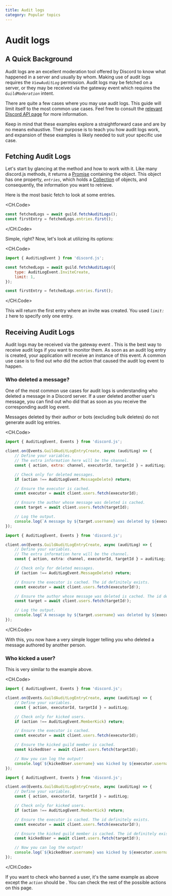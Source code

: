 ```yaml
---
title: Audit logs
category: Popular topics
---
```


# Audit logs

## A Quick Background

Audit logs are an excellent moderation tool offered by Discord to know what happened in a server and usually by whom. Making use of audit logs requires the _`ViewAuditLog`_ permission. Audit logs may be fetched on a server, or they may be received via the gateway event <DocsLink type="class" parent="Client" symbol="e-guildAuditLogEntryCreate"/> which requires the _`GuildModeration`_ intent.

There are quite a few cases where you may use audit logs. This guide will limit itself to the most common use cases. Feel free to consult the [relevant Discord API page](https://discord.com/developers/docs/resources/audit-log) for more information.

Keep in mind that these examples explore a straightforward case and are by no means exhaustive. Their purpose is to teach you how audit logs work, and expansion of these examples is likely needed to suit your specific use case.

## Fetching Audit Logs

Let's start by glancing at the <DocsLink type="class" parent="Guild" symbol="fetchAuditLogs" brackets /> method and how to work with it. Like many discord.js methods, it returns a [Promise](../additional-info/understanding-async-await) containing the <DocsLink type="class" parent="GuildAuditLogs"/> object. This object has one property, _`entries`_, which holds a [Collection](../additional-info/collections) of <DocsLink type="class" parent="GuildAuditLogsEntry"/> objects, and consequently, the information you want to retrieve.

Here is the most basic fetch to look at some entries.

<CH.Code>

```js
const fetchedLogs = await guild.fetchAuditLogs();
const firstEntry = fetchedLogs.entries.first();
```

</CH.Code>

Simple, right? Now, let's look at utilizing its options:

<CH.Code>

```js
import { AuditLogEvent } from 'discord.js';

const fetchedLogs = await guild.fetchAuditLogs({
	type: AuditLogEvent.InviteCreate,
	limit: 1,
});

const firstEntry = fetchedLogs.entries.first();
```

</CH.Code>

This will return the first entry where an invite was created. You used _`limit: 1`_ here to specify only one entry.

## Receiving Audit Logs

Audit logs may be received via the gateway event <DocsLink type="class" parent="Client" symbol="e-guildAuditLogEntryCreate"/>.
This is the best way to receive audit logs if you want to monitor them. As soon as an audit log entry is created,
your application will receive an instance of this event. A common use case is to find out _who_ did the action that
caused the audit log event to happen.

### Who deleted a message?

One of the most common use cases for audit logs is understanding who deleted a message in a Discord server. If a user deleted another user's message, you can find out who did that as soon as you receive the corresponding audit log event.

<Alert title="Tip" type="info">
	Messages deleted by their author or bots (excluding bulk deletes) do not generate audit log entries.
</Alert>

<CH.Code>

```js JavaScript
import { AuditLogEvent, Events } from 'discord.js';

client.on(Events.GuildAuditLogEntryCreate, async (auditLog) => {
	// Define your variables.
	// The extra information here will be the channel.
	const { action, extra: channel, executorId, targetId } = auditLog;

	// Check only for deleted messages.
	if (action !== AuditLogEvent.MessageDelete) return;

	// Ensure the executor is cached.
	const executor = await client.users.fetch(executorId);

	// Ensure the author whose message was deleted is cached.
	const target = await client.users.fetch(targetId);

	// Log the output.
	console.log(`A message by ${target.username} was deleted by ${executor.username} in ${channel}.`);
});
```

```ts TypeScript
import { AuditLogEvent, Events } from 'discord.js';

client.on(Events.GuildAuditLogEntryCreate, async (auditLog) => {
	// Define your variables.
	// The extra information here will be the channel.
	const { action, extra: channel, executorId, targetId } = auditLog;

	// Check only for deleted messages.
	if (action !== AuditLogEvent.MessageDelete) return;

	// Ensure the executor is cached. The id definitely exists.
	const executor = await client.users.fetch(executorId!);

	// Ensure the author whose message was deleted is cached. The id definitely exists.
	const target = await client.users.fetch(targetId!);

	// Log the output.
	console.log(`A message by ${target.username} was deleted by ${executor.username} in ${channel}.`);
});
```

</CH.Code>

With this, you now have a very simple logger telling you who deleted a message authored by another person.

### Who kicked a user?

This is very similar to the example above.

<CH.Code>

```js JavaScript
import { AuditLogEvent, Events } from 'discord.js';

client.on(Events.GuildAuditLogEntryCreate, async (auditLog) => {
	// Define your variables.
	const { action, executorId, targetId } = auditLog;

	// Check only for kicked users.
	if (action !== AuditLogEvent.MemberKick) return;

	// Ensure the executor is cached.
	const executor = await client.users.fetch(executorId);

	// Ensure the kicked guild member is cached.
	const kickedUser = await client.users.fetch(targetId);

	// Now you can log the output!
	console.log(`${kickedUser.username} was kicked by ${executor.username}.`);
});
```

```ts TypeScript
import { AuditLogEvent, Events } from 'discord.js';

client.on(Events.GuildAuditLogEntryCreate, async (auditLog) => {
	// Define your variables.
	const { action, executorId, targetId } = auditLog;

	// Check only for kicked users.
	if (action !== AuditLogEvent.MemberKick) return;

	// Ensure the executor is cached. The id definitely exists.
	const executor = await client.users.fetch(executorId!);

	// Ensure the kicked guild member is cached. The id definitely exists.
	const kickedUser = await client.users.fetch(targetId!);

	// Now you can log the output!
	console.log(`${kickedUser.username} was kicked by ${executor.username}.`);
});
```

</CH.Code>

If you want to check who banned a user, it's the same example as above except the _`action`_ should be <DiscordAPITypesLink type="enum" parent="AuditLogEvent" symbol="MemberBanAdd" />. You can check the rest of the possible actions on this page.
